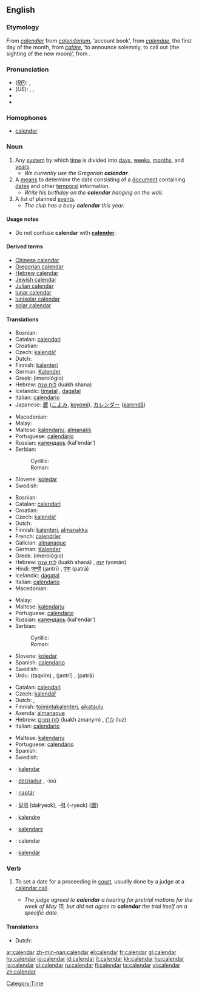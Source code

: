 {{wikipedia}}
{{Wikisource1911Enc|Calendar}}
==English==

===Etymology===
From {{OF.}} ''[[calendier]]'' from {{L.}} ''[[calendarium]]'', ‘account book’, from ''[[calendae]]'', the first day of the month, from ''[[calare]]'', ‘to announce solemnly, to call out (the sighting of the new moon)’, from {{proto|Indo-European|kel-}}.

===Pronunciation===
* (''[[RP]]''): {{IPA|/ˈkæləndə/}}, {{SAMPA|/"k{l@nd@/}}
* (''US''): {{AHD|kălʹəndər}}, {{IPA|/ˈkæləndɚ/}}, {{SAMPA|/"k{l@nd@`/}}
* {{Audio|en-us-calendar.ogg|Audio (US)}}
* {{rhymes|əndə(r)}}

===Homophones===
*[[calender]]

===Noun===
{{en-noun}}

# Any [[system]] by which [[time]] is divided into [[day]]s, [[week]]s, [[month]]s, and [[year]]s.
#* ''We currently use the Gregorian '''calendar'''.''
# A [[means]] to determine the date consisting of a [[document]] containing [[date]]s and other [[temporal]] information.
#* ''Write his birthday on the '''calendar''' hanging on the wall.''
# A list of planned [[event]]s.
#* ''The club has a busy '''calendar''' this year.''

[[Category:Time]]

====Usage notes====
*Do not confuse '''calendar''' with '''[[calender]]'''.

====Derived terms====
*[[Chinese calendar]]
*[[Gregorian calendar]]
*[[Hebrew calendar]]
*[[Jewish calendar]]
*[[Julian calendar]]
*[[lunar calendar]]
*[[lunisolar calendar]]
*[[solar calendar]]

====Translations====
{{trans-top|system by which time is divided}}
*Bosnian: {{t|bs|kalendar|m}}
*Catalan: [[calendari]] {{m}}
*Croatian: {{t|hr|kalendar|m}}
*Czech: [[kalendář]] {{m}}
*Dutch: {{t|nl|kalender|m}}
*Finnish: [[kalenteri]]
*German: [[Kalender]] {{m}}
*Greek: {{t|el|ημερολόγιο|n|}} (imerológio)
*Hebrew: [[לוח שנה]] (luakh shana) {{m}}
*Icelandic: [[tímatal]] {{n}}, [[dagatal]] {{n}}
*Italian: [[calendario]] {{m}}
*Japanese: [[暦]] ([[こよみ]], [[koyomi]]), [[カレンダー]] ([[karendā]])
{{trans-mid}}
*Macedonian: {{t|ma|календар|m}}
*Malay: {{t|ms|kalendar}}
*Maltese: [[kalendarju]], [[almanakk]] 
*Portuguese: [[calendário]] {{m}}
*Russian: [[календарь]] (kal'endár’) {{m}}
*Serbian:
*:Cyrillic: {{t|sr|календар|m}}
*:Roman: {{t|sr|kalendar|m}}
*Slovene: [[koledar]] {{m}}
*Swedish: {{t|sv|kalender|c}}
{{trans-bottom}}

{{trans-top|means to determine the date}}
*Bosnian: {{t|bs|kalendar|m}}
*Catalan: [[calendari]] {{m}}
*Croatian: {{t|hr|kalendar|m}}
*Czech: [[kalendář]] {{m}}
*Dutch: {{t|nl|kalender|m}}
*Finnish: [[kalenteri]], [[almanakka]] {{italbrac|archaic}}
*French: [[calendrier]] {{m}}
*Galician: [[almanaque]] {{m}}
*German: [[Kalender]] {{m}}
*Greek: {{t|el|ημερολόγιο|n|}} (imerológio)
*Hebrew: [[לוח שנה]] (luakh shaná) {{m}}, [[יומן]] (yomán) {{m}}
*Hindi: [[जन्त्री]] (jantrī) {{f}}, [[पत्रा]] (patrā) {{m}}
*Icelandic: [[dagatal]] {{n}}
*Italian: [[calendario]] {{m}}
*Macedonian: {{t|ma|календар|m}}
{{trans-mid}}
*Malay: {{t|ms|kalendar}}
*Maltese: [[kalendarju]] 
*Portuguese: [[calendário]] {{m}}
*Russian: [[календарь]] (kal'endár’) {{m}}
*Serbian:
*:Cyrillic: {{t|sr|календар|m}}
*:Roman: {{t|sr|kalendar|m}}
*Slovene: [[koledar]] {{m}}
*Spanish: [[calendario]] {{m}}
*Swedish: {{t|sv|kalender|c}}
*Urdu: {{URchar|[[تقویم]]}} (taqvīm) {{f}}, {{URchar|[[جنتری]]}} (jantrī) {{f}}, {{URchar|[[پترا]]}} (patrā) {{m}}
{{trans-bottom}}

{{trans-top|a list of planned events}}
*Catalan: [[calendari]] {{m}}
*Czech: [[kalendář]] {{m}}
*Dutch: {{t|nl|agenda|m}}, {{t|nl|schema|n}}
*Finnish: [[toimintakalenteri]], [[aikataulu]]
*Axenda: [[almanaque]] {{m}}
*Hebrew: [[לוח זמנים]] (luakh zmanym) {{m}}, [[לו"ז]] (luz) {{m}}
*Italian: [[calendario]] {{m}}
{{trans-mid}}
*Maltese: [[kalendarju]] 
*Portuguese: [[calendário]] {{m}}
*Spanish: {{t|es|agenda}}
*Swedish: {{t|sv|agenda|c}}
{{trans-bottom}}

{{checktrans}}
{{trans-top|Translations to be checked}}
*{{ttbc|Albanian}}: [[kalendar]] {{m}}
*{{ttbc|Breton}}: [[deiziadur]] {{m}}, -ioù
*{{ttbc|Hungarian}}: [[naptár]]
*{{ttbc|Korean}}: [[달력]] (dalryeok), -[[력]] (-ryeok) ([[曆]])
*{{ttbc|Novial}}: [[kalendre]]
*{{ttbc|Polish}}: [[kalendarz]] {{m}}
*{{ttbc|Romanian}}: calendar {{n}}
*{{ttbc|Slovak}}: [[kalendár]] {{m}}
{{trans-bottom}}

===Verb===
{{en-verb}}

# {{law}} To set a date for a proceeding in [[court]], usually done by a judge at a [[calendar call]].
#* ''The judge agreed to '''calendar''' a hearing for pretrial motions for the week of May 15, but did not agree to '''calendar''' the trial itself on a specific date.''

====Translations====
{{trans-top|to set a date for a proceeding in court}}
*Dutch: {{t|nl|vastleggen}}
{{trans-mid}}
{{trans-bottom}}

[[ar:calendar]]
[[zh-min-nan:calendar]]
[[el:calendar]]
[[fr:calendar]]
[[gl:calendar]]
[[hy:calendar]]
[[io:calendar]]
[[id:calendar]]
[[it:calendar]]
[[kk:calendar]]
[[hu:calendar]]
[[ja:calendar]]
[[pl:calendar]]
[[ru:calendar]]
[[fi:calendar]]
[[ta:calendar]]
[[vi:calendar]]
[[zh:calendar]]